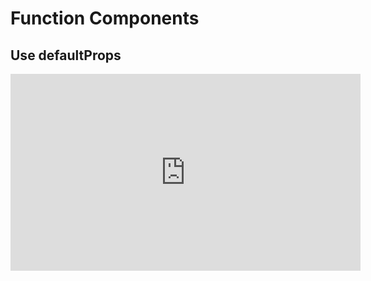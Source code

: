 
<Head>
  <title>Learn React | Function Components > Use defaultProps</title>
</Head>

# Function Components

## Use defaultProps

<iframe
  width="560"
  height="315"
  src="https://www.youtube.com/embed/Uo5C-PX-h1k"
  frameborder="0"
  allow="autoplay; encrypted-media"
  allowfullscreen
></iframe>
<Index />
